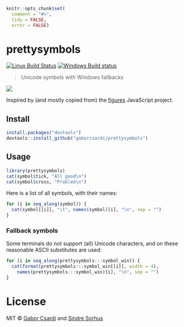 
```r
knitr::opts_chunk$set(
  comment = "#>",
  tidy = FALSE,
  error = FALSE)
```


# prettysymbols

[![Linux Build Status](https://travis-ci.org/gaborcsardi/prettysymbols.svg?branch=master)](https://travis-ci.org/gaborcsardi/prettysymbols)
[![Windows Build status](https://ci.appveyor.com/api/projects/status/github/gaborcsardi/prettysymbols?svg=true)](https://ci.appveyor.com/project/gaborcsardi/prettysymbols)


> Unicode symbols with Windows fallbacks

![](screenshot.png)

Inspired by (and mostly copied from) the
[figures](https://github.com/sindresorhus/figures) JavaScript project.

## Install

```r
install.packages("devtools")
devtools::install_github("gaborcsardi/prettysymbols")
```

## Usage

```r
library(prettysymbols)
cat(symbol$tick, "All good\n")
cat(symbol$cross, "Problem\n")
```

Here is a list of all symbols, with their names:

```r
for (i in seq_along(symbol)) {
  cat(symbol[[i]], "\t", names(symbol)[i], "\n", sep = "")
}
```

### Fallback symbols

Some terminals do not support (all) Unicode characters, and on these reasonable
ASCII substitutes are used:

```r
for (i in seq_along(prettysymbols:::symbol_win)) {
  cat(format(prettysymbols:::symbol_win[[i]], width = 4),
    names(prettysymbols:::symbol_win)[i], "\n", sep = "")
}
```

# License

MIT © [Gabor Csardi](http://gaborcsardi.org) and [Sindre Sorhus](http://sindresorhus.com)
